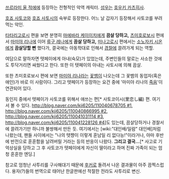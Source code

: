 [[쓰르라미 울 적에]]에 등장하는 전형적인 악역 캐릭터. [[성우]]는 [[호우키 카츠히사]].

[[호죠 사토코]]와 [[호죠 사토시]]의 숙부로 등장한다. 어느 날 갑자기 등장해서 사토코를 부려먹는 악인.


[[타타리고로시]] 편을 보면 분명히 [[마에바라 케이이치]]에게 '''끔살 당하고,''' [[츠미호로보시]] 편에서 [[마미야 리나]]에 이어 [[류구 레나]]에게 '''끔살 당하고,''' [[미나고로시]] 편에서는 [[소노자키 시온]]에게 '''끔살당할 뻔''' 했다가, 결국에는 아동학대로 인해서 [[경찰]]에 끌려가게 되는 역할.

여담으로 말하자면 텟페이에게 아내(숙모)가 있었는데, 주변인들의 말로는 사소한 것에도 투닥거리면 싸웠다고 한다. 또한 이 텟페이의 아내는 사토시에 의해 끔살.

또한 츠미호로보시 편에 보면 [[마미야 리나]]라는 [[꽃뱀]]이 나오는데 그 꽃뱀의 동업자(혹은 애인)가 바로 이 사람이다. 그리고 텟페이가 등장하는 요건 중에 '마미야 리나의 [[죽음]]'이 연관되어 있다.

동인지 중에서 텟페이가 사토코를 위해서 애쓰는 편[* 사토코이시(里恋し編) 편. 여기서 볼 수 있다. [[http://blog.naver.com/kji6205/110040678705 #1]], [[http://blog.naver.com/kji6205/110040866995 #2]], [[http://blog.naver.com/kji6205/110041031114 #3]], [[http://blog.naver.com/kji6205/110041228126 #4]]]도 있는데, 끔살당하거나 경찰서에 끌려가기만 하니까 불쌍해서 만든 듯. 여기에서는 [wiki:"대인배/일람" 대인배]처럼 나왔는데, 팬들 사이에서는 "나의 텟쨩이 이렇게 훈남일 리 없다능!"이라거나, 아마 후반에 반전으로 훈훈함을 날려버릴 거라는 등의 반응이 나왔다. '''그리고 결국…'''[* 사고로 기억상실을 당하고 그 후 사토코가 텟페이에게 자신이 딸이라고 하며 진짜 가족이 되는 엄청 훈훈한 엔딩.]

참고로 엄청난 사투리를 구사해대기 때문에 [[후커]]로 돌려서 나온 결과물이 아주 끔찍스럽다. 용자(?)들의 번역으로 태어난 한글판에선 적절한 전라도 사투리로 변신.
